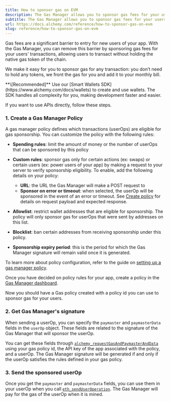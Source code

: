 ```yaml
---
title: How to sponsor gas on EVM
description: The Gas Manager allows you to sponsor gas fees for your users on EVM networks, removing the biggest barrier to entry.
subtitle: The Gas Manager allows you to sponsor gas fees for your users on EVM networks, removing the biggest barrier to entry.
url: https://docs.alchemy.com/reference/how-to-sponsor-gas-on-evm
slug: reference/how-to-sponsor-gas-on-evm
---
```


Gas fees are a significant barrier to entry for new users of your app. With the Gas Manager, you can remove this barrier by sponsoring gas fees for your users' transactions, allowing users to transact without holding the native gas token of the chain.

We make it easy for you to sponsor gas for any transaction: you don’t need to hold any tokens, we front the gas for you and add it to your monthly bill.

<Info>
  **\[Recommended]** Use our [Smart Wallets
  SDK](https://www.alchemy.com/docs/wallets) to create and use wallets. The SDK
  handles all complexity for you, making development faster and easier.
</Info>

If you want to use APIs directly, follow these steps.

### 1. Create a Gas Manager Policy

A gas manager policy defines which transactions (userOps) are eligible for gas sponsorship. You can customize the policy with the following rules:

- **Spending rules**: limit the amount of money or the number of userOps that can be sponsored by this policy

- **Custom rules**: sponsor gas only for certain actions (ex: swaps) or certain users (ex: power users of your app) by making a request to your server to verify sponsorship eligibility. To enable, add the following details on your policy:

  - **URL**: the URL the Gas Manager will make a POST request to
  - **Sponsor on error or timeout**: when selected, the userOp will be sponsored in the event of an error or timeout. See [Create policy](create-policy) for details on request payload and expected response.

- **Allowlist**: restrict wallet addresses that are eligible for sponsorship. The policy will only sponsor gas for userOps that were sent by addresses on this list.

- **Blocklist**: ban certain addresses from receiving sponsorship under this policy.

- **Sponsorship expiry period**: this is the period for which the Gas Manager signature will remain valid once it is generated.

To learn more about policy configuration, refer to the guide on [setting up a gas manager policy](/docs/setup-a-gas-manager-policy).

Once you have decided on policy rules for your app, create a policy in the [Gas Manager dashboard](https://dashboard.alchemy.com/gas-manager/policy/create/?a=api-docs).

Now you should have a Gas policy created with a policy id you can use to sponsor gas for your users.

### 2. Get Gas Manager's signature

When sending a userOp, you can specify the `paymaster` and `paymasterData` fields in the `userOp` object. These fields are related to the signature of the Gas Manager that will sponsor the userOp.

You can get these fields through [`alchemy_requestGasAndPaymasterAndData`](/reference/alchemy-requestgasandpaymasteranddata) using your gas policy id, the API key of the app associated with the policy, and a userOp. The Gas Manager signature will be generated if and only if the userOp satisfies the rules defined in your gas policy.

### 3. Send the sponsored userOp

Once you get the `paymaster` and `paymasterData` fields, you can use them in your userOp when you call [`eth_sendUserOperation`](/reference/eth-senduseroperation). The Gas Manager will pay for the gas of the userOp when it is mined.
